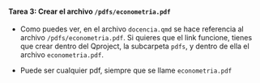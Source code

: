 ::: {.callout-important icon="false"}
#### Tarea 3: Crear el archivo `/pdfs/econometria.pdf`

-   Como puedes ver, en el archivo `docencia.qmd` se hace referencia al archivo `/pdfs/econometria.pdf`. Si quieres que el link funcione, tienes que crear dentro del Qproject, la subcarpeta `pdfs`, y dentro de ella el archivo `econometria.pdf`.

- Puede ser cualquier pdf, siempre que se llame `econometria.pdf`

:::

